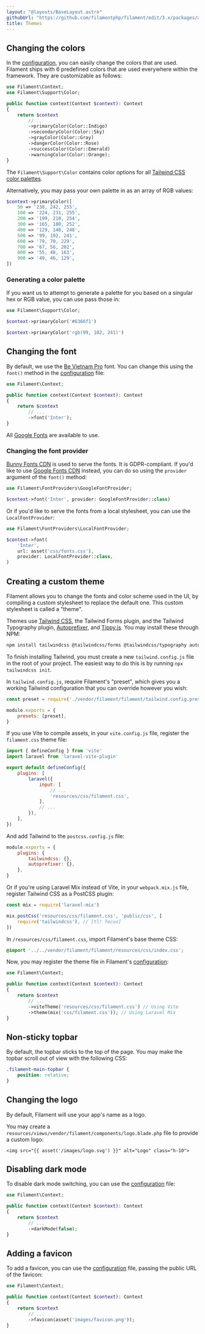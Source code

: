 ```yaml
---
layout: "@layouts/BaseLayout.astro"
githubUrl: "https://github.com/filamentphp/filament/edit/3.x/packages/app/docs/11-themes.md"
title: Themes
---
```


## Changing the colors

In the [configuration](configuration), you can easily change the colors that are used. Filament ships with 6 predefined colors that are used everywhere within the framework. They are customizable as follows:

```php
use Filament\Context;
use Filament\Support\Color;

public function context(Context $context): Context
{
    return $context
        // ...
        ->primaryColor(Color::Indigo)
        ->secondaryColor(Color::Sky)
        ->grayColor(Color::Gray)
        ->dangerColor(Color::Rose)
        ->successColor(Color::Emerald)
        ->warningColor(Color::Orange);
}
```

The `Filament\Support\Color` contains color options for all [Tailwind CSS color palettes](https://tailwindcss.com/docs/customizing-colors).

Alternatively, you may pass your own palette in as an array of RGB values:

```php
$context->primaryColor([
    50 => '238, 242, 255',
    100 => '224, 231, 255',
    200 => '199, 210, 254',
    300 => '165, 180, 252',
    400 => '129, 140, 248',
    500 => '99, 102, 241',
    600 => '79, 70, 229',
    700 => '67, 56, 202',
    800 => '55, 48, 163',
    900 => '49, 46, 129',
])
```

### Generating a color palette

If you want us to attempt to generate a palette for you based on a singular hex or RGB value, you can use pass those in:

```php
use Filament\Support\Color;

$context->primaryColor('#6366f1')

$context->primaryColor('rgb(99, 102, 241)')
```

## Changing the font

By default, we use the [Be Vietnam Pro](https://fonts.google.com/specimen/Be+Vietnam+Pro) font. You can change this using the `font()` method in the [configuration](configuration) file:

```php
use Filament\Context;

public function context(Context $context): Context
{
    return $context
        // ...
        ->font('Inter');
}
```

All [Google Fonts](https://fonts.google.com) are available to use.

### Changing the font provider

[Bunny Fonts CDN](https://fonts.bunny.net) is used to serve the fonts. It is GDPR-compliant. If you'd like to use [Google Fonts CDN](https://fonts.google.com) instead, you can do so using the `provider` argument of the `font()` method:

```php
use Filament\FontProviders\GoogleFontProvider;

$context->font('Inter', provider: GoogleFontProvider::class)
```

Or if you'd like to serve the fonts from a local stylesheet, you can use the `LocalFontProvider`:

```php
use Filament\FontProviders\LocalFontProvider;

$context->font(
    'Inter',
    url: asset('css/fonts.css'),
    provider: LocalFontProvider::class,
)
```

## Creating a custom theme

Filament allows you to change the fonts and color scheme used in the UI, by compiling a custom stylesheet to replace the default one. This custom stylesheet is called a "theme".

Themes use [Tailwind CSS](https://tailwindcss.com), the Tailwind Forms plugin, and the Tailwind Typography plugin, [Autoprefixer](https://github.com/postcss/autoprefixer), and [Tippy.js](https://atomiks.github.io/tippyjs). You may install these through NPM:

```bash
npm install tailwindcss @tailwindcss/forms @tailwindcss/typography autoprefixer tippy.js --save-dev
```

To finish installing Tailwind, you must create a new `tailwind.config.js` file in the root of your project. The easiest way to do this is by running `npx tailwindcss init`.

In `tailwind.config.js`, require Filament's "preset", which gives you a working Tailwind configuration that you can override however you wish:

```js
const preset = require('./vendor/filament/filament/tailwind.config.preset')

module.exports = {
    presets: [preset],
}
```

If you use Vite to compile assets, in your `vite.config.js` file, register the `filament.css` theme file:

```js
import { defineConfig } from 'vite'
import laravel from 'laravel-vite-plugin'

export default defineConfig({
    plugins: [
        laravel({
            input: [
                // ...
                'resources/css/filament.css',
            ],
            // ...
        }),
    ],
})
```

And add Tailwind to the `postcss.config.js` file:

```js
module.exports = {
    plugins: {
        tailwindcss: {},
        autoprefixer: {},
    },
}
```

Or if you're using Laravel Mix instead of Vite, in your `webpack.mix.js` file, register Tailwind CSS as a PostCSS plugin:

```js
const mix = require('laravel-mix')

mix.postCss('resources/css/filament.css', 'public/css', [
    require('tailwindcss'), // [tl! focus]
])
```

In `/resources/css/filament.css`, import Filament's base theme CSS:

```css
@import '../../vendor/filament/filament/resources/css/index.css';
```

Now, you may register the theme file in Filament's [configuration](configuration):

```php
use Filament\Context;

public function context(Context $context): Context
{
    return $context
        // ...
        ->viteTheme('resources/css/filament.css') // Using Vite
        ->theme(mix('css/filament.css')); // Using Laravel Mix
}
```

## Non-sticky topbar

By default, the topbar sticks to the top of the page. You may make the topbar scroll out of view with the following CSS:

```css
.filament-main-topbar {
    position: relative;
}
```

## Changing the logo

By default, Filament will use your app's name as a logo.

You may create a `resources/views/vendor/filament/components/logo.blade.php` file to provide a custom logo:

```blade
<img src="{{ asset('/images/logo.svg') }}" alt="Logo" class="h-10">
```

## Disabling dark mode

To disable dark mode switching, you can use the [configuration](configuration) file:

```php
use Filament\Context;

public function context(Context $context): Context
{
    return $context
        // ...
        ->darkMode(false);
}
```

## Adding a favicon

To add a favicon, you can use the [configuration](configuration) file, passing the public URL of the favicon:

```php
use Filament\Context;

public function context(Context $context): Context
{
    return $context
        // ...
        ->favicon(asset('images/favicon.png'));
}
```